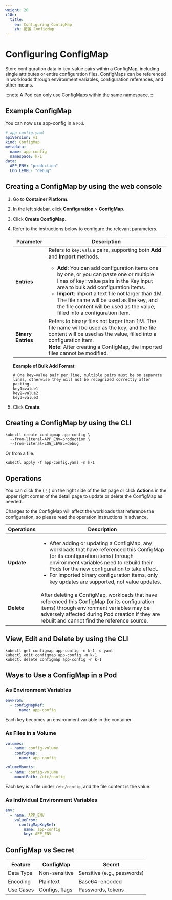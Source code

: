 ```yaml
---
weight: 20
i18n:
  title:
    en: Configuring ConfigMap
    zh: 配置 ConfigMap
---
```


# Configuring ConfigMap

Store configuration data in key-value pairs within a ConfigMap, including single attributes or entire configuration files. ConfigMaps can be referenced in workloads through environment variables, configuration references, and other means.

:::note
A Pod can only use ConfigMaps within the same namespace.
:::

## Example ConfigMap

You can now use app-config in a `Pod`.

```yaml
# app-config.yaml
apiVersion: v1
kind: ConfigMap
metadata:
  name: app-config
  namespace: k-1
data:
  APP_ENV: "production"
  LOG_LEVEL: "debug"
```

## Creating a ConfigMap by using the web console

1. Go to **Container Platform**.

2. In the left sidebar, click **Configuration** > **ConfigMap**.

3. Click **Create ConfigMap**.

4. Refer to the instructions below to configure the relevant parameters.

   | Parameter          | Description                                                                                                                                                                                                                                                                                                                                                                                                                                                   |
   | ------------------ | ------------------------------------------------------------------------------------------------------------------------------------------------------------------------------------------------------------------------------------------------------------------------------------------------------------------------------------------------------------------------------------------------------------------------------------------------------------- |
   | **Entries**        | Refers to `key:value` pairs, supporting both **Add** and **Import** methods.<br /><ul><li>**Add**: You can add configuration items one by one, or you can paste one or multiple lines of key=value pairs in the Key input area to bulk add configuration items.</li><li>**Import**: Import a text file not larger than 1M. The file name will be used as the key, and the file content will be used as the value, filled into a configuration item.</li></ul> |
   | **Binary Entries** | Refers to binary files not larger than 1M. The file name will be used as the key, and the file content will be used as the value, filled into a configuration item.<br />**Note**: After creating a ConfigMap, the imported files cannot be modified.                                                                                                                                                                                                         |

   **Example of Bulk Add Format**:

   ```
   # One key=value pair per line, multiple pairs must be on separate lines, otherwise they will not be recognized correctly after pasting.
   key1=value1
   key2=value2
   key3=value3
   ```

5. Click **Create**.

## Creating a ConfigMap by using the CLI

```shell
kubectl create configmap app-config \
  --from-literal=APP_ENV=production \
  --from-literal=LOG_LEVEL=debug
```

Or from a file:

```shell
kubectl apply -f app-config.yaml -n k-1
```

## Operations

You can click the (⋮) on the right side of the list page or click **Actions** in the upper right corner of the detail page to update or delete the ConfigMap as needed.

Changes to the ConfigMap will affect the workloads that reference the configuration, so please read the operation instructions in advance.

| Operations | Description                                                                                                                                                                                                                                                                                                                                   |
| ---------- | --------------------------------------------------------------------------------------------------------------------------------------------------------------------------------------------------------------------------------------------------------------------------------------------------------------------------------------------- |
| **Update** | <ul><li>After adding or updating a ConfigMap, any workloads that have referenced this ConfigMap (or its configuration items) through environment variables need to rebuild their Pods for the new configuration to take effect.</li><li>For imported binary configuration items, only key updates are supported, not value updates.</li></ul> |
| **Delete** | After deleting a ConfigMap, workloads that have referenced this ConfigMap (or its configuration items) through environment variables may be adversely affected during Pod creation if they are rebuilt and cannot find the reference source.                                                                                                  |

## View, Edit and Delete by using the CLI

```shell
kubectl get configmap app-config -n k-1 -o yaml
kubectl edit configmap app-config -n k-1
kubectl delete configmap app-config -n k-1
```

## Ways to Use a ConfigMap in a Pod

### As Environment Variables

```yaml
envFrom:
  - configMapRef:
      name: app-config
```

Each key becomes an environment variable in the container.

### As Files in a Volume

```yaml
volumes:
  - name: config-volume
    configMap:
      name: app-config

volumeMounts:
  - name: config-volume
    mountPath: /etc/config
```

Each key is a file under `/etc/config`, and the file content is the value.

### As Individual Environment Variables

```yaml
env:
  - name: APP_ENV
    valueFrom:
      configMapKeyRef:
        name: app-config
        key: APP_ENV
```

## ConfigMap vs Secret

| Feature   | ConfigMap      | Secret                      |
| --------- | -------------- | --------------------------- |
| Data Type | Non-sensitive  | Sensitive (e.g., passwords) |
| Encoding  | Plaintext      | Base64-encoded              |
| Use Cases | Configs, flags | Passwords, tokens           |
